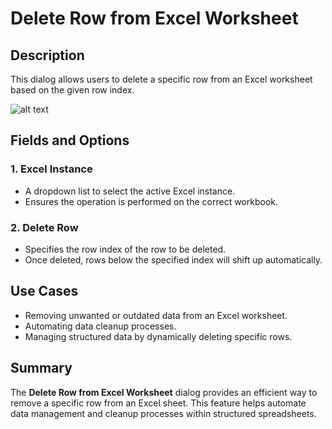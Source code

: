 # Delete Row from Excel Worksheet

## Description  

This dialog allows users to delete a specific row from an Excel worksheet based on the given row index.

![alt text](../../../assets/excel/delete-row-from-excel-worksheet.png)

## Fields and Options  

### 1. **Excel Instance** 

- A dropdown list to select the active Excel instance.  
- Ensures the operation is performed on the correct workbook.  

### 2. **Delete Row** 

- Specifies the row index of the row to be deleted.  
- Once deleted, rows below the specified index will shift up automatically.  

## Use Cases  

- Removing unwanted or outdated data from an Excel worksheet.  
- Automating data cleanup processes.  
- Managing structured data by dynamically deleting specific rows.  

## Summary  

The **Delete Row from Excel Worksheet** dialog provides an efficient way to remove a specific row from an Excel sheet. This feature helps automate data management and cleanup processes within structured spreadsheets.  